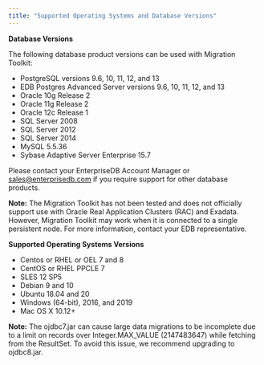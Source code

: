 ```yaml
---
title: "Supported Operating Systems and Database Versions"
---
```


<div id="supported_operating_systems_and_database_versions" class="registered_link"></div>

**Database Versions**

The following database product versions can be used with Migration Toolkit:

-   PostgreSQL versions 9.6, 10, 11, 12, and 13
-   EDB Postgres Advanced Server versions 9.6, 10, 11, 12, and 13
-   Oracle 10g Release 2
-   Oracle 11g Release 2
-   Oracle 12c Release 1
-   SQL Server 2008
-   SQL Server 2012
-   SQL Server 2014
-   MySQL 5.5.36
-   Sybase Adaptive Server Enterprise 15.7

Please contact your EnterpriseDB Account Manager or [sales@enterprisedb.com](mailto:sales@enterprisedb.com) if you require support for other database products.

**Note:** The Migration Toolkit has not been tested and does not officially support use with Oracle Real Application Clusters (RAC) and Exadata. However, Migration Toolkit may work when it is connected to a single persistent node. For more information, contact your EDB representative.

**Supported Operating Systems Versions**

-   Centos or RHEL or OEL 7 and 8
-   CentOS or RHEL PPCLE 7
-   SLES 12 SP5
-   Debian 9 and 10
-   Ubuntu 18.04 and 20
-   Windows (64-bit), 2016, and 2019
-   Mac OS X 10.12+

**Note:** The ojdbc7.jar can cause large data migrations to be incomplete due to a limit on records over Integer.MAX_VALUE (2147483647) while fetching from the ResultSet. To avoid this issue, we recommend upgrading to ojdbc8.jar.
